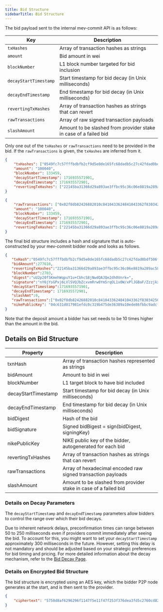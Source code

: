 ```yaml
---
title: Bid Structure
sidebarTitle: Bid Structure
---
```


The bid payload sent to the internal mev-commit API is as follows:

| Key           | Description                                           |
|---------------|-------------------------------------------------------|
| `txHashes`      | Array of transaction hashes as strings |
| `amount`       | Bid amount in wei |
| `blockNumber`  | L1 block number targeted for bid inclusion |
| `decayStartTimestamp` | Start timestamp for bid decay (in Unix milliseconds) |
| `decayEndTimestamp` | End timestamp for bid decay (in Unix milliseconds) |
| `revertingTxHashes` | Array of transaction hashes as strings that can revert |
| `rawTransactions` | Array of raw signed transaction payloads |
| `slashAmount` | Amount to be slashed from provider stake in case of a failed bid |

Only one out of the `txHashes` or `rawTransactions` need to be provided in the bid. If the `rawTransactions` is given, the `txHashes` are inferred from it.

```json Example bid
{
    "txHashes": ["0549fc7c57fffbdbfb2cf9d5e0de165fc68dadb5c27c42fdad0bdf506f4eacae", "0549fc7c57fffbdbfb2cf9d5e0de165fc68dadb5c27c42fdad0bdf506f4eacaf","0549fc7c57fffbdbfb2cf9d5e0de165fc68dadb5c27c42fdad0bdf506f4effff"],
    "amount": "100040",
    "blockNumber": 133459,
    "decayStartTimestamp": 1716935571901,
    "decayEndTimestamp": 1716935572901,
    "revertingTxHashes": ["22145ba31366d29a893ae3ffbc95c36c06e8819a289ac588594c9512d0a99810"]
}
```


```json Example bid with raw transaction payloads
{
    "rawTransactions": ["0x02f8db82426882010c8410433624841043362f8303425094ea593b730d745fb5fe01b6d20e6603915252c6bf87016e03ce313800b864ce0b63ce0000000000000000000000000e94804eaa3c4c5355992086647f683f6f41ef1f000000000000000000000000000000000000000000000000000150e0786cc000000000000000000000000000000000000000000000000000000000000004e378c001a0ece6d13b20247abdc07d669c9186ee5a1ac9601db8c98a3323024ab299cb6662a01c20680efe4e0bb48a3a936b5ab27c741819f0ac567b12b34b230004b20b78a0", "0x02f8748242682c841043362684104336318252089412b141665da4a5f617c759ad996ef91ad806a9c0880de0b6b3a764000080c001a0806552ed846808580eb896994825f07e73de2f42e2d3554f228284ecfaa89d9ca046d58b62ba565982fb07a64b436dd7a6c210b2f59c4fb2aee2cdd150ccf8bfaa"],
    "amount": "100040",
    "blockNumber": 133459,
    "decayStartTimestamp": 1716935571901,
    "decayEndTimestamp": 1716935572901,
    "revertingTxHashes": ["22145ba31366d29a893ae3ffbc95c36c06e8819a289ac588594c9512d0a99810"]
}
```

The final bid structure includes a hash and signature that is auto-constructed by your mev-commit bidder node and looks as follows.

```json
{
   "txHash":"0549fc7c57fffbdbfb2cf9d5e0de165fc68dadb5c27c42fdad0bdf506f4eacae,0549fc7c57fffbdbfb2cf9d5e0de165fc68dadb5c27c42fdad0bdf506f4eacaf,0549fc7c57fffbdbfb2cf9d5e0de165fc68dadb5c27c42fdad0bdf506f4effff",
   "bidAmount":277610,
   "revertingTxHashes":"22145ba31366d29a893ae3ffbc95c36c06e8819a289ac588594c9512d0a99810",
   "blockNumber":2703,
   "digest":"uU2p20f5KmehWqpuY1u+CbhcS8jNwdQAJQe2dh0Vnrk=",
   "signature":"nY6jYsGPxj6LVlSVQJbZcxvmRrw8Ym5rqOL1x0W/xPlJGBaF/ZzzjkxiioY/MDiRGvlflSWeoT0fh3aIJiJxAhw=",
   "decayStartTimestamp":1716935571901,
   "decayEndTimestamp": 1716935572901,
   "slashAmt":0,
   "rawTransactions":["0x02f8db82426882010c8410433624841043362f8303425094ea593b730d745fb5fe01b6d20e6603915252c6bf87016e03ce313800b864ce0b63ce0000000000000000000000000e94804eaa3c4c5355992086647f683f6f41ef1f000000000000000000000000000000000000000000000000000150e0786cc000000000000000000000000000000000000000000000000000000000000004e378c001a0ece6d13b20247abdc07d669c9186ee5a1ac9601db8c98a3323024ab299cb6662a01c20680efe4e0bb48a3a936b5ab27c741819f0ac567b12b34b230004b20b78a0"],
   "nikePublicKey": "04c631d017981efdc0c319b475de36389a10ede86fbbc9adcf573844a858ce8ddcddb41306eb9c34ec4ee9bc0234f7e30684bf389142437166d407e47974d5cbf7"
}
```

Note that the deposit amount a bidder has set needs to be 10 times higher than the amount in the bid.

## Details on Bid Structure

| Property | Description                           |
| -------- | ------------------------------------- |
| txnHash | Array of transaction hashes represented as strings |
| bidAmount | Amount to bid in wei                  |
| blockNumber | L1 target block to have bid included |
| decayStartTimestamp | Start timestamp for bid decay (in Unix milliseconds) |
| decayEndTimestamp | End timestamp for bid decay (in Unix milliseconds) |
| bidDigest | Hash of the bid  |
| bidSignature | Signed bidВigest = sign(bidDigest, signingKey) |
| nikePublicKey | NIKE public key of the bidder, autogenerated for each bid |
| revertingTxHashes | Array of transaction hashes as strings that can revert |
| rawTransactions | Array of hexadecimal encoded raw signed transaction payloads |
| slashAmount | Amount to be slashed from provider stake in case of a failed bid |


### Details on Decay Parameters
The `decayStartTimestamp` and `decayEndTimestamp` parameters allow bidders to control the range over which their bid decays.

Due to inherent network delays, preconfirmation times can range between 50 to 250 milliseconds even if providers commit immediately after seeing the bid. To account for this, you might want to set your `decayStartTimestamp` approximately 300 milliseconds in the future. However, setting this delay is not mandatory and should be adjusted based on your strategic preferences for bid timing and pricing.
For more detailed information about the decay mechanism, refer to the [Bid Decay Page](https://docs.primev.xyz/v1.2.x/concepts/bids/bid-decay-mechanism).

### Details on Encrypted Bid Structure
The bid structure is encrypted using an AES key, which the bidder P2P node generates at the start, and is then sent to the provider.
```json
{
    "ciphertext": "5750d8af6296296f1147f5e11f47f253f376dea3fd5c2760cd82bd82a7066a8fe1c84f48a4e738d1df7c0e64f930c6b0b642800156e453a501c8b993951fcb50fe0b9fce4a2046838f499317a6018eb59abd5e84dbe3b7e296d4e0e70ef3bb221af7afe341908dbd02e8c91b4eff935b2697208f51ccacf5fe744c199afca687d85850a2e12a75433510dccda9258612348c586e971cc521486806ea25ec94d5fa7038beda3f532970e7b06198deef96677af3a6889c84d657585a9eefd224961f87a3353ad4ede4a7368e2e5bc9571d320a8a3be0f1e08e769f9bb2da6fb76c81cd"
}
```

